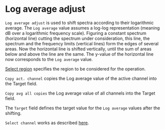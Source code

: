# Log average adjust

``Log average adjust`` is used to shift spectra according to their logarithmic average. The ``Log average`` value assumes a log-log representation (meaning dB over a logarithmic frequency scale). Figuring a constant spectrum (horizontal line) cutting the spectrum under consideration, this line, the spectrum and the frequency limits (vertical lines) form the edges of several areas. Now the horizontal line is shifted vertically, until the sum of areas below and above the line are the same. The y-value of the horizontal line now corresponds to the ``Log average`` value.

[Select region](/en/help/edit/region-control) specifies the region to be considered for the operation.

``Copy act. channel`` copies the Log average value of the active channel into the Target field.

``Copy avg all copies`` the Log average value of all channels into the Target field.

The ``Target`` field defines the target value for the ``Log average`` values after the shifting.

``Select channel`` works as described [here](/en/help/edit/select-channel).

